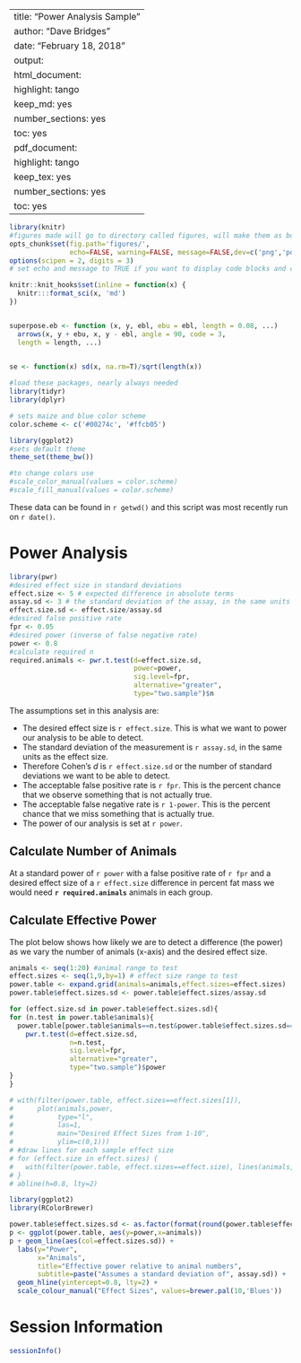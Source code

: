 
---
title: "Power Analysis Sample"
author: "Dave Bridges"
date: "February 18, 2018"
output:
  html_document:
    highlight: tango
    keep_md: yes
    number_sections: yes
    toc: yes
  pdf_document:
    highlight: tango
    keep_tex: yes
    number_sections: yes
    toc: yes
---

```r
library(knitr)
#figures made will go to directory called figures, will make them as both png and pdf files 
opts_chunk$set(fig.path='figures/',
               echo=FALSE, warning=FALSE, message=FALSE,dev=c('png','pdf'))
options(scipen = 2, digits = 3)
# set echo and message to TRUE if you want to display code blocks and code output respectively

knitr::knit_hooks$set(inline = function(x) {
  knitr:::format_sci(x, 'md')
})


superpose.eb <- function (x, y, ebl, ebu = ebl, length = 0.08, ...)
  arrows(x, y + ebu, x, y - ebl, angle = 90, code = 3,
  length = length, ...)

  
se <- function(x) sd(x, na.rm=T)/sqrt(length(x))

#load these packages, nearly always needed
library(tidyr)
library(dplyr)

# sets maize and blue color scheme
color.scheme <- c('#00274c', '#ffcb05')

library(ggplot2)
#sets default theme
theme_set(theme_bw())

#to change colors use
#scale_color_manual(values = color.scheme)
#scale_fill_manual(values = color.scheme)
```

These data can be found in `r getwd()` and this script was most recently run on `r date()`.

# Power Analysis

```r
library(pwr)
#desired effect size in standard deviations
effect.size <- 5 # expected difference in absolute terms
assay.sd <- 3 # the standard deviation of the assay, in the same units as the effect size
effect.size.sd <- effect.size/assay.sd
#desired false positive rate
fpr <- 0.05
#desired power (inverse of false negative rate)
power <- 0.8
#calculate required n
required.animals <- pwr.t.test(d=effect.size.sd,
                               power=power,
                               sig.level=fpr,
                               alternative="greater",
                               type="two.sample")$n
```

The assumptions set in this analysis are:

* The desired effect size is `r effect.size`.  This is what we want to power our analysis to be able to detect.
* The standard deviation of the measurement is `r assay.sd`, in the same units as the effect size.
* Therefore Cohen's *d* is `r effect.size.sd` or the number of standard deviations we want to be able to detect.
* The acceptable false positive rate is `r fpr`.  This is the percent chance that we observe something that is not actually true.
* The acceptable false negative rate is `r 1-power`.  This is the percent chance that we miss something that is actually true.
* The power of our analysis is set at `r power`.

## Calculate Number of Animals

At a standard power of `r power` with a false positive rate of `r fpr` and a desired effect size of a `r effect.size` difference in percent fat mass we would need **`r required.animals`** animals in each group.

## Calculate Effective Power

The plot below shows how likely we are to detect a difference (the power) as we vary the number of animals (x-axis) and the desired effect size.

```r

animals <- seq(1:20) #animal range to test
effect.sizes <- seq(1,9,by=1) # effect size range to test
power.table <- expand.grid(animals=animals,effect.sizes=effect.sizes)
power.table$effect.sizes.sd <- power.table$effect.sizes/assay.sd

for (effect.size.sd in power.table$effect.sizes.sd){
for (n.test in power.table$animals){
  power.table[power.table$animals==n.test&power.table$effect.sizes.sd==effect.size.sd,'power'] <- 
    pwr.t.test(d=effect.size.sd,
               n=n.test,
               sig.level=fpr,
               alternative="greater",
               type="two.sample")$power
}
}

# with(filter(power.table, effect.sizes==effect.sizes[1]),
#      plot(animals,power,
#           type="l",
#           las=1,
#           main="Desired Effect Sizes from 1-10",
#           ylim=c(0,1)))
# #draw lines for each sample effect size
# for (effect.size in effect.sizes) {
#   with(filter(power.table, effect.sizes==effect.size), lines(animals,power))
# }
# abline(h=0.8, lty=2)

library(ggplot2)
library(RColorBrewer)

power.table$effect.sizes.sd <- as.factor(format(round(power.table$effect.sizes.sd,2),nsmall=2))
p <- ggplot(power.table, aes(y=power,x=animals))
p + geom_line(aes(col=effect.sizes.sd)) +
  labs(y="Power",
       x="Animals",
       title="Effective power relative to animal numbers",
       subtitle=paste("Assumes a standard deviation of", assay.sd)) +
  geom_hline(yintercept=0.8, lty=2) + 
  scale_colour_manual("Effect Sizes", values=brewer.pal(10,'Blues'))
```

# Session Information

```r
sessionInfo()
```